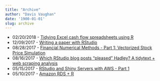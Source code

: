 ```yaml
---
title: "Archive"
author: "Davis Vaughan"
date: '1900-01-01'
slug: archive
---
```


* 02/20/2018 - [Tidying Excel cash flow spreadsheets using R](/post/tidying-excel-cash-flow-spreadsheets-in-r)
* 12/09/2017 - [Writing a paper with RStudio](/post/writing-a-paper-with-rstudio)
* 08/28/2017 - [Financial Numerical Methods - Part 1: Vectorized Stock Price Simulation](/post/fin-num-methods-1)
* 08/16/2017 - [Which RStudio blog posts “pleased” Hadley? A tidytext + web scraping analysis](/post/hadley-pleased)
* 05/15/2017 - [RStudio and Shiny Servers with AWS - Part 1](/post/rstudio-shiny-aws-1)
* 05/10/2017 - [Amazon RDS + R](/post/rds-and-r)
